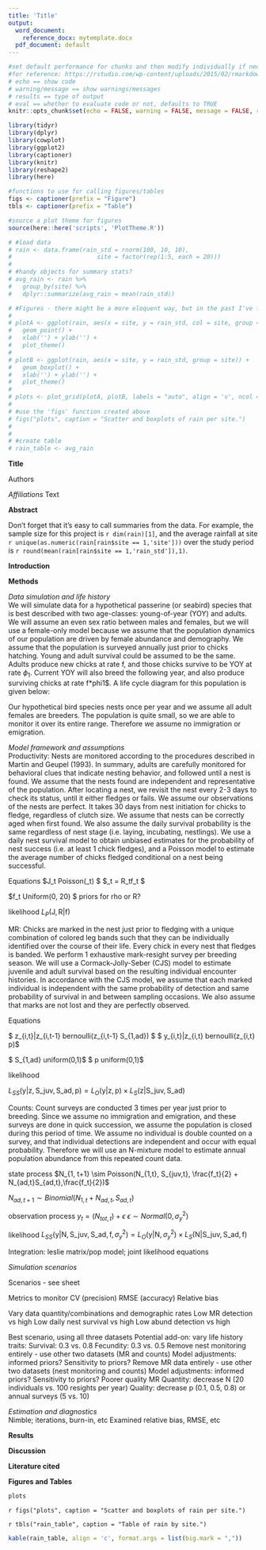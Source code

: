```yaml
---
title: 'Title'
output:
  word_document:
    reference_docx: mytemplate.docx
  pdf_document: default
---
```


```r

#set default performance for chunks and then modify individually if necessary
#for reference: https://rstudio.com/wp-content/uploads/2015/02/rmarkdown-cheatsheet.pdf
# echo == show code
# warning/message == show warnings/messages
# results == type of output
# eval == whether to evaluate code or not, defaults to TRUE
knitr::opts_chunk$set(echo = FALSE, warning = FALSE, message = FALSE, results = 'asis', fig.width = 4, fig.height = 3.5)
```

```r

library(tidyr)
library(dplyr)
library(cowplot)
library(ggplot2)
library(captioner)
library(knitr)
library(reshape2)
library(here)

#functions to use for calling figures/tables
figs <- captioner(prefix = "Figure")
tbls <- captioner(prefix = "Table")

#source a plot theme for figures
source(here::here('scripts', 'PlotTheme.R'))

```


```r

# #load data
# rain <- data.frame(rain_std = rnorm(100, 10, 10), 
#                        site = factor(rep(1:5, each = 20)))
# 
# #handy objects for summary stats?
# avg_rain <- rain %>%
#   group_by(site) %>%
#   dplyr::summarize(avg_rain = mean(rain_std))


```

```r

# #Figures - there might be a more eloquent way, but in the past I've found you have to create objects above (figures and tables) so you can reference them in-text and then call them below where you actually want them to appear in the document
# 
# plotA <- ggplot(rain, aes(x = site, y = rain_std, col = site, group = site)) +
#   geom_point() +
#   xlab('') + ylab('') +
#   plot_theme()
# 
# plotB <- ggplot(rain, aes(x = site, y = rain_std, group = site)) +
#   geom_boxplot() +
#   xlab('') + ylab('') +
#   plot_theme()
# 
# plots <- plot_grid(plotA, plotB, labels = "auto", align = 'v', ncol = 1, hjust = 0, label_size = 10)
# 
# #use the 'figs' function created above
# figs("plots", caption = "Scatter and boxplots of rain per site.")
# 
# 
# #create table
# rain_table <- avg_rain


```



**Title**

Authors

*Affiliations*
Text

**Abstract**  

Don't forget that it's easy to call summaries from the data. For example, the sample size for this project is `r dim(rain)[1]`, and the average rainfall at site `r unique(as.numeric(rain[rain$site == 1,'site']))` over the study period is `r round(mean(rain[rain$site == 1,'rain_std']),1)`.
<!-- AJW: make comments like this -->


**Introduction**  



**Methods**   

*Data simulation and life history*  
We will simulate data for a hypothetical passerine (or seabird) species that is best described with two age-classes: young-of-year (YOY) and adults. We will assume an even sex ratio between males and females, but we will use a female-only model because we assume that the population dynamics of our population are driven by female abundance and demography. We assume that the population is surveyed annually just prior to chicks hatching. Young and adult survival could be assumed to be the same. Adults produce new chicks at rate f, and those chicks survive to be YOY at rate $\phi_1$. Current YOY will also breed the following year, and also produce surviving chicks at rate f*phi1$. A life cycle diagram for this population is given below:



Our hypothetical bird species nests once per year and we assume all adult females are breeders. The population is quite small, so we are able to monitor it over its entire range. Therefore we assume no immigration or emigration. 

*Model framework and assumptions*  
Productivity: Nests are monitored according to the procedures described in Martin and Geupel (1993). In summary, adults are carefully monitored for behavioral clues that indicate nesting behavior, and followed until a nest is found. We assume that the nests found are independent and representative of the population. After locating a nest, we revisit the nest every 2-3 days to check its status, until it either fledges or fails. We assume our observations of the nests are perfect. It takes 30 days from nest initiation for chicks to fledge, regardless of clutch size. We assume that nests can be correctly aged when first found. We also assume the daily survival probability is the same regardless of nest stage (i.e. laying, incubating, nestlings). We use a daily nest survival model to obtain unbiased estimates for the probability of nest success (i.e. at least 1 chick fledges), and a Poisson model to estimate the average number of chicks fledged conditional on a nest being successful.

Equations
$J_t \sim Poisson(\rho_t) $
$\rho_t = R_tf_t $

$f_t \sim Uniform(0, 20) $
priors for rho or R?

likelihood
$L_P(\text{J}, \text{R}|\text{f})$


MR: Chicks are marked in the nest just prior to fledging with a unique combination of colored leg bands such that they can be individually identified over the course of their life. Every chick in every nest that fledges is banded. We perform 1 exhaustive mark-resight survey per breeding season. We will use a Cormack-Jolly-Seber (CJS) model to estimate juvenile and adult survival based on the resulting individual encounter histories. In accordance with the CJS model, we assume that each marked individual is independent with the same probability of detection and same probability of survival in and between sampling occasions. We also assume that marks are not lost and they are perfectly observed.

Equations

  $ z_{i,t}|z_{i,t-1} \sim bernoulli(z_{i,t-1} S_{1,ad}) $
  $ y_{i,t}|z_{i,t} \sim  bernoulli(z_{i,t} p)$
  
  $ S_{1,ad} \sim uniform(0,1)$
  $ p \sim uniform(0,1)$
  
  likelihood

  $L_{SS}(\text{y}|\text{z}, \text{S_juv}, \text{S_ad}, \text{p}) = L_O(\text{y}|\text{z},\text{p})     \times L_S(\text{z}|\text{S_juv}, \text{S_ad})$

  
  
  
  

Counts: Count surveys are conducted 3 times per year just prior to breeding. Since we assume no immigration and emigration, and these surveys are done in quick succession, we assume the population is closed during this period of time. We assume no individual is double counted on a survey, and that individual detections are independent and occur with equal probability. Therefore we will use an N-mixture model to estimate annual population abundance from this repeated count data.

state process
$N_{1, t+1} \sim Poisson(N_{1,t}, S_{juv,t}, \frac{f_t}{2} + N_{ad,t}S_{ad,t},\frac{f_t}{2})$

$N_{ad,t+1} \sim Binomial(N_{1,t} + N_{ad,t}, S_{ad,t})$

observation process
$y_t = (N_{tot, t}) + \epsilon$
$\epsilon \sim Normal(0, \sigma^2_y)$

likelihood
$L_{SS}(\text{y}|\text{N}, \text{S_juv}, \text{S_ad}, \text{f}, \sigma^2_y) = L_O(\text{y}|\text{N},\sigma^2_y) \times L_S(\text{N}|\text{S_juv}, \text{S_ad}, \text{f})$

Integration: leslie matrix/pop model; joint likelihood equations

*Simulation scenarios* 

Scenarios - see sheet

Metrics to monitor
CV (precision)
RMSE (accuracy)
Relative bias

Vary data quantity/combinations and demographic rates
Low MR detection vs high
Low daily nest survival vs high
Low abund detection vs high

Best scenario, using all three datasets
Potential add-on: vary life history traits:
Survival: 0.3 vs. 0.8
Fecundity: 0.3 vs. 0.5
Remove nest monitoring entirely - use other two datasets (MR and counts)
Model adjustments: informed priors? 
Sensitivity to priors?
Remove MR data entirely - use other two datasets (nest monitoring and counts)
Model adjustments: informed priors?
Sensitivity to priors?
Poorer quality MR
Quantity: decrease N (20 individuals vs. 100 resights per year)
Quality: decrease p (0.1, 0.5, 0.8) or annual surveys (5 vs. 10)

*Estimation and diagnostics*  
Nimble; iterations, burn-in, etc
Examined relative bias, RMSE, etc



**Results**  

**Discussion**  


\newpage


**Literature cited**  

 
\newpage

**Figures and Tables**  

```r

plots

```

`r figs("plots", caption = "Scatter and boxplots of rain per site.")`


\newpage

`r tbls("rain_table", caption = "Table of rain by site.")`
```r

kable(rain_table, align = 'c', format.args = list(big.mark = ","))

```

